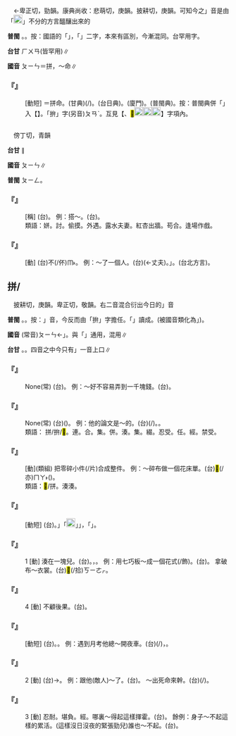 
=={{ruby|拚|ㄆㄧㄣ}}==

　←卑正切，勁韻{{ruby|＝|ㄅㄧㄥˋ}}。康典尚收：悲萌切，庚韻{{ruby|＝|ㄅㄥ}}。披耕切，庚韻{{ruby|＝|ㄆㄥ}}。可知今之{{ruby|「|ㄆㄧㄣ}}」音是由「[[File:fa72.png|20px]]{{ruby|、|ㄥ}}」不分的方言醞釀出來的

'''普閩''' {{ruby|(文)|ㄅㄧㄥ˪}}{{ruby|。|ㄆㄧㄥ˪}}。{{ruby|(白)|ㄅㄧㆩ˪}}。按：國語的「{{ruby|拚|ㄆㄢˋ}}」，「{{ruby|拼|ㄆㄧㄣ}}」二字，本來有區別，今漸混同。台罕用字。

'''台甘''' <rt>ㄏㄨㄢ</rt>{{ruby|。|ㄏㄨㄣ˪}}{{ruby|。|ㄅㄧㄢ˫}}(皆罕用)∥

'''國音''' <rt>ㄆㄧㄣ</rt>＝拼{{ruby|。|ㄆㄢˋ}}，～命∥

    

==='''『{{ruby|拚|ㄆㄧㄣ}}{{ruby|命|ㄇㄧㄥˋ}}』'''===
: [動短] ＝拼命。(甘典){{ruby|併|ㄅㄧㆩ˪}}{{ruby|命|ㄇㄧㄚ˫}}(/{{ruby|並|ㄅㄧㆩ˪}}{{ruby|命|ㄇㄧㄚ˫}})。(台日典){{ruby|胚|ㄆㆤ}}{{ruby|/|ㄆㄨㆤ}}{{ruby|性|ㄒㆪ˪}}{{ruby|命|ㄇㄧㄚ˫}}。(廈門){{ruby|拼|ㄅㄧㆩ˪}}{{ruby|性|ㄙㆥ˪}}{{ruby|/|ㄒㆪ˪}}{{ruby|命|ㄇㄧㄚ˫}}。(普閩典){{ruby|佩|ㄆㆤ˫}}{{ruby|性|ㄙㆥ˪}}{{ruby|/|ㄒㆪ˪}}{{ruby|命|ㄇㄧㄚ˫}}。按：普閩典併「{{ruby|拚|ㄆㄢ˪}}」入【{{ruby|拼|ㄆㄧㄣ}}】。「拚」字(另音)<rt>ㄆㄢˋ</rt>。互見【{{ruby|拚|ㄆㄢˋ}}、<mark>&#xffc50;</mark>[[File:fa42.png|20px]][[File:8ed5.png|20px]][[File:fa6f.png|20px]]】字項內。
    

=={{ruby|姘|ㄆㄧㄣ}}==

　傍丁切，青韻

'''台甘''' {{ruby|(文)|ㄆㄧㄥ}}∥

'''國音''' <rt>ㄆㄧㄣ</rt>∥

'''普閩''' <rt>ㄆㄧㄥ</rt>。

    

==='''『{{ruby|姘|ㄆㄧㄣ}}{{ruby|頭|·ㄊㄡˊ}}』'''===
: [稱] (台){{ruby|無|ㆠㄜˊ}}{{ruby|夫|ㄏㄨ}}{{ruby|妻|ㄘㆤ}}{{ruby|關|ㄍㄨㄢ}}{{ruby|係|ㄏㆤ˫}}{{ruby|而|ㄌㄧˊ}}{{ruby|同|ㄉㆲˊ}}{{ruby|居|ㄍㄧ}}{{ruby|/|ㄍㄨ}}{{ruby|丌|·ㆥˊ}}{{ruby|男|ㄌㆰˊ}}{{ruby|女|ㄌㄧˋ}}{{ruby|/|ㄌㄨˋ}}。 例：搭～。(台){{ruby|鬥|ㄉㄠ˪}}{{ruby|伙|ㄏㆤˋ}}{{ruby|/|ㄏㄨㆤˋ}}{{ruby|計|ㄍㄧ˪}}。
:類語：姘。討。偷摸。外遇。露水夫妻。紅杏出牆。苟合。逢場作戲。
:
    

==='''『{{ruby|姘|ㄆㄧㄣ}}』'''===
: [動] (台)不(/伓)<rt>ㆬ˫</rt>{{ruby|是|ㄒㄧ˫}}{{ruby|夫|ㄏㄨ}}{{ruby|妻|ㄘㆤ}}{{ruby|關|ㄍㄨㄢ}}{{ruby|係|ㄏㆤ˫}}{{ruby|丌|·ㆥˊ}}{{ruby|男|ㄌㆰˊ}}{{ruby|女|ㄌㄨˋ}}{{ruby|/|ㄌㄧˋ}}{{ruby|遰|ㄉㄨㄚˋ}}{{ruby|做|ㄗㄨㆤ˪}}{{ruby|/|ㄗㄜ˪}}{{ruby|伙|ㄏㆤˋ}}{{ruby|/|ㄏㄨㆤˋ}}。 例：～了一個人。(台){{ruby|討|ㄊㄜˋ}}{{ruby|→|ㄉㄠㆷ}}{{ruby|一|ㄐㄧㆵ ͘}}{{ruby|個|ㆥˊ}}{{ruby|查|ㄗㄚ}}{{ruby|晡|ㄅㆦ}}(←丈夫)。{{ruby|「|ㄉㄠㆷ}}」{{ruby|著|ㄉㄧㄜㆷ}}{{ruby|一|ㄐㄧㆵ ͘}}{{ruby|個|ㆥˊ}}{{ruby|查|ㄗㄚ}}{{ruby|某|ㆠㆦˋ}}。{{ruby|鬥|ㄉㄠ˪}}{{ruby|伙|ㄏㆤˋ}}{{ruby|/|ㄏㄨㆤˋ}}{{ruby|計|ㄍㄧ˪}}(台北方言)。
    

==拼/{{ruby|<mark>&#xffc50;</mark>|ㄆㄧㄣ}}==

　披耕切，庚韻{{ruby|＝|ㄆㄥ}}。卑正切，敬韻{{ruby|＝|ㄅㄧㄥˋ}}。右二音混合衍出今日的{{ruby|「|ㄆㄧㄣ}}」音

'''普閩''' {{ruby|(文)|ㄅㄧㄥ˪}}{{ruby|。|ㄆㄧㄥ˪}}。{{ruby|(白)|ㄅㄧㆩ˪}}。按：{{ruby|「|ㄅㄧㆩ˪}}」音，今反而由「拚」字擔任。「{{ruby|拼|ㄆㄧㄥ˪}}」讀成{{ruby|→|ㄆㄧㄥ}}。(被國音類化為{{ruby|「|ㄆㄧㄣ}}」)。

'''國音''' (常音)<rt>ㄆㄧㄣ</rt>←{{ruby|「|ㄆㄥ}}{{ruby|/|ㄆㄧㄥ}}」。與「{{ruby|拚|ㄆㄢˋ}}」通用，混用∥

'''台甘''' {{ruby|(文)|ㄆㄧㄥ}}{{ruby|。|ㄅㄧㄥ}}。{{ruby|(語)|ㄅㆪ}}{{ruby|。|ㄅㄧㄢ}}。四音之中今只有{{ruby|「|ㄆㄧㄥ}}」一音上口∥

    

==='''『{{ruby|東|ㄉㄨㄥ}}{{ruby|拼|ㄆㄧㄣ}}{{ruby|西|ㄒㄧ}}{{ruby|湊|ㄘㄡˋ}}』'''===
: None(常) (台){{ruby|<mark>&#xf8f7a;</mark>|ㄐㄧㄚ}}{{ruby|挲|ㄙㄚ}}{{ruby|<mark>&#xf8fbd;</mark>|ㄏㄧㄚ}}{{ruby|挲|ㄙㄚ}}。 例：～好不容易弄到一千塊錢。(台){{ruby|<mark>&#xf8f7a;</mark>|ㄐㄧㄚ}}{{ruby|挲|ㄙㄚ}}{{ruby|<mark>&#xf8fbd;</mark>|ㄏㄧㄚ}}{{ruby|挲|ㄙㄚ}}{{ruby|即|ㄐㄧㄚㆷ}}{{ruby|強|ㄍㄧㆲˊ}}{{ruby|鬥|ㄉㄠ˪}}{{ruby|倚|ㄨㄚˋ}}{{ruby|一|ㄧㆵ}}{{ruby|千|ㄑㄧㄥ}}{{ruby|銀|ㆣㄧㄣˊ}}{{ruby|/|ㆣㄨㄣˊ}}。
    

==='''『{{ruby|七|ㄑㄧ}}{{ruby|拼|ㄆㄧㄣ}}{{ruby|八|ㄅㄚ}}{{ruby|湊|ㄘㄡˋ}}』'''===
: None(常) (台){{ruby|四|ㄒㄧ˪}}{{ruby|界|ㄍㆤ˪}}{{ruby|/|ㄍㄨㆤ˪}}{{ruby|集|ㄐㄧㆴ ͘}}({{ruby|倚|ㄨㄚˋ}}){{ruby|來|ㄌㄞˊ}}{{ruby|鬥|ㄉㄠ˪}}{{ruby|起|·ㄎㄧˋ}}{{ruby|來|·ㄌㄞˊ}}{{ruby|丌|ㆤ}}。 例：他的論文是～的。(台){{ruby|伊|ㄧ}}{{ruby|丌|ㆤ}}{{ruby|論|ㄌㄨㄣ˫}}{{ruby|文|ㆠㄨㄣˊ}}{{ruby|是|ㄒㄧ˫}}{{ruby|四|ㄒㄧ˪}}{{ruby|界|ㄍㆤ˪}}{{ruby|/|ㄍㄨㆤ˪}}{{ruby|集|ㄐㄧㆴ ͘}}(/{{ruby|拾|ㄎㄧㄜㆷ}}{{ruby|倚|ㄨㄚˋ}}){{ruby|來|ㄌㄞˊ}}{{ruby|鬥|ㄉㄠ˪}}{{ruby|起|·ㄎㄧˋ}}{{ruby|來|·ㄌㄞˊ}}{{ruby|丌|ㆤ}}。{{ruby|伊|ㄧ}}{{ruby|丌|ㆤ}}{{ruby|論|ㄌㄨㄣ˫}}{{ruby|文|ㆠㄨㄣˊ}}{{ruby|是|ㄒㄧ˫}}{{ruby|雜|ㄗㄚㆴ ͘}}{{ruby|菜|ㄘㄞ˪}}{{ruby|麵|ㄇㄧ˫}}。
:類語： 拼/拚/<mark>&#xffc50;</mark>。連。合。集。併。湊。集。綴。忍受。任。經。禁受。
:
    

==='''『{{ruby|拼|ㄆㄧㄣ}}{{ruby|湊|ㄘㄡˋ}}』'''===
: [動](類組) 把零碎小件(/片)合成整件。 例：～碎布做一個花床單。(台){{ruby|布|ㄅㆦ˪}}{{ruby|碎|ㄘㄨㄧ˪}}{{ruby|仔|ㄚ}}{{ruby|鬥|ㄉㄠ˪}}{{ruby|鬥|ㄉㄠ˪}}{{ruby|咧|ㄌㆤ˪}}<mark>&#xffaca;</mark>(/亦)<rt>ㄇㄚ˫</rt>{{ruby|做|ㄗㄨㆤ˪}}{{ruby|/|ㄗㄜ˪}}{{ruby|一|ㄐㄧㆵ}}{{ruby|塊|ㄉㆤ˪}}{{ruby|花|ㄏㄨㆤ}}({{ruby|仔|ㄚ}}){{ruby|床|ㄘㆭˊ}}{{ruby|巾|ㄍㄨㄣ}}{{ruby|/|ㄍㄧㄣ}}。
:類語：<mark>&#xffc50;</mark>/拼。湊湊。
:
    

==='''『{{ruby|拼|ㄆㄧㄣ}}{{ruby|音|ㄧㄣ}}』'''===
: [動短] (台){{ruby|將|ㄐㄧㆲ}}{{ruby|兩|ㄋㆭ˫}}{{ruby|個|ㆤˊ}}{{ruby|注|ㄗㄨ˪}}{{ruby|音|ㄧㆬ}}{{ruby|符|ㄏㄨˊ}}{{ruby|號|ㄏㄜ˫}}{{ruby|連|ㄌㄧㄢˊ}}{{ruby|起|·ㄎㄧˋ}}{{ruby|來|·ㄌㄞˊ}}{{ruby|讀|ㄊㄚㆶ ͘}}{{ruby|出|ㄘㄨㆵ}}{{ruby|一|ㄧㆵ}}{{ruby|個|ㆤˊ}}{{ruby|有|ㄨ˫}}{{ruby|意|ㄧ˪}}{{ruby|義|ㆣㄧ˫}}{{ruby|丌|ㆤ}}{{ruby|音|ㄧㆬ}}{{ruby|綴|ㄉㄨㄚㆵ}}。{{ruby|像|ㄑㄧㆫ˫}}{{ruby|/|ㄑㄧㆧ˫}}{{ruby|「|ㄅ}}」{{ruby|合|ㄏㄚㆷ ͘}}「[[File:fa71.png|20px]]」{{ruby|兩|ㄋㆭ˫}}{{ruby|個|ㆤˊ}}{{ruby|符|ㄏㄨˊ}}{{ruby|號|ㄏㄜ˫}}{{ruby|連|ㄌㄧㄢˊ}}{{ruby|起|·ㄎㄧˋ}}{{ruby|來|·ㄌㄞˊ}}{{ruby|讀|ㄊㄚㆶ ͘}}{{ruby|做|ㄗㄨㆤ˪}}{{ruby|/|ㄗㄜ˪}}{{ruby|「|ㄅㄢ}}」，{{ruby|會|ㄨㆤ˫}}{{ruby|/|ㆤ˫}}{{ruby|得|ㄉㄧㆵ}}{{ruby|表|ㄅㄧㄠˋ}}{{ruby|達|ㄉㄚㆵ ͘}}「{{ruby|扳|ㄅㄢ}}」{{ruby|字|ㆢㄧ˫}}{{ruby|/|ㄌㄧ˪}}{{ruby|及|ㄍㄧㆴ ͘}}{{ruby|其|ㄍㄧˊ}}{{ruby|他|ㄊㄚ}}{{ruby|共|ㄍㄤ˫}}{{ruby|音|ㄧㆬ}}{{ruby|丌|ㆤ}}{{ruby|字|ㆢㄧ˫}}{{ruby|/|ㄌㄧ˫}}。
    

==='''『{{ruby|拼|ㄆㄧㄣ}}』'''===
:1  [動] 湊在一塊兒。(台){{ruby|鬥|ㄉㄠ˪}}{{ruby|做|ㄗㄨㆤ˪}}{{ruby|/|ㄗㄜ˪}}{{ruby|伙|ㄏㆤˋ}}{{ruby|/|ㄏㄨㆤˋ}}。{{ruby|合|ㄍㄚㆴ}}，{{ruby|併|ㄅㄧㄥˋ}}{{ruby|合|ㄏㄚㆴ ͘}}。 例：用七巧板～成一個花式(/飾)。(台){{ruby|用|ㄧㆲ˫}}{{ruby|/|ㄧㄥ˫}}{{ruby|七|ㄑㄧㆵ}}{{ruby|巧|ㄎㄚˋ}}{{ruby|板|ㄅㄢˋ}}{{ruby|鬥|ㄉㄠ˪}}{{ruby|一|ㄐㄧㆵ ͘}}{{ruby|款|ㄎㄨㄢˋ}}{{ruby|丌|·ㆥˊ}}{{ruby|花|ㄏㄨㆤ}}{{ruby|樣|ㄧㆧ˫}}{{ruby|/|ㄧㆫ˫}}。  拿破布～衣裳。(台)<mark>&#xf8f6c;</mark>(/拾)<rt>ㄎㄧㄜㆷ</rt>{{ruby|破|ㄆㄨㄚ˪}}{{ruby|布|ㄅㆦ˪}}{{ruby|合|ㄍㄚㆴ}}{{ruby|一|ㄐㄧㆵ ͘}}{{ruby|領|ㄋㄧㄚˋ}}{{ruby|衫|ㄙㆩ}}。
    

==='''『{{ruby|拼|ㄆㄧㄣ}}』'''===
:4  [動] 不顧後果。(台){{ruby|存|ㄗㄨㄣˊ}}{{ruby|辦|ㄅㄢ˫}}。
    

==='''『{{ruby|拼|ㄆㄧㄣ}}{{ruby|命|ㄇㄧㄥˋ}}』'''===
: [動短] (台){{ruby|拚|ㄅㄧㄚ˪}}{{ruby|勢|ㄙㆤ˪}}。{{ruby|努|ㄋㆦˋ}}{{ruby|/|ㄌㆦˋ}}{{ruby|力|ㄌㄧㆤㆶ ͘}}。 例：遇到月考他總～開夜車。(台){{ruby|見|ㄍㄧㄢ˪}}{{ruby|若|ㄋㄚ˫}}{{ruby|臨|ㄌㄧㆰˊ}}{{ruby|時|ㄒㄧˊ}}{{ruby|考|ㄎㄜˋ}}{{ruby|試|ㄑㄧ˪}}(/{{ruby|試|ㄑㄧ˪}}{{ruby|驗|ㆣㄧㆰ˫}})，{{ruby|伊|ㄧ}}{{ruby|攏|ㄌㆲˋ}}{{ruby|拚|ㄆㄧㆩ˪}}{{ruby|勢|ㄙㆤ˪}}{{ruby|讀|ㄊㄚㆶ ͘}}{{ruby|透|ㄊㄠˋ}}{{ruby|暝|ㄇㆤˊ}}{{ruby|/|ㄇㄧˊ}}。
    

==='''『{{ruby|拼|ㄆㄧㄣ}}』'''===
:2  [動] (台){{ruby|拚|ㄅㄧㆩ˪}}{{ruby|性|ㄙㆥ˪}}{{ruby|/|ㄒㆪ˪}}{{ruby|命|ㄇㄧㄚ˫}}→{{ruby|拚|ㄅㄧㆩ˪}}{{ruby|輸|ㄙㄨ}}{{ruby|贏|ㄧㆩˊ}}。 例：跟他(敵人)～了。(台){{ruby|合|ㄍㄚㆴ}}{{ruby|伊|ㄧ}}{{ruby|拚|ㄅㄧㆩ˪}}{{ruby|一|ㄐㄧㆵ ͘}}{{ruby|下|·ㆤ˫}}。 ～出死命來幹。(台){{ruby|無|ㆠㄜˊ}}{{ruby|顧|ㄍㆦ˪}}{{ruby|性|ㄙㆥ˪}}{{ruby|/|ㄒㆪ˪}}{{ruby|命|ㄇㄧㄚ˫}}(/{{ruby|拚|ㄅㄧㆩ˪}}{{ruby|命|ㄇㄧㄚ˫}}){{ruby|做|ㄗㄨㆤ˪}}{{ruby|/|ㄗㄜ˪}}。
    

==='''『{{ruby|拼|ㄆㄧㄣ}}』'''===
:3  [動] 忍耐。堪負。經。哪裏～得起這樣揮霍。(台){{ruby|哪|ㄋㄚˋ}}{{ruby|會|ㄨㆤ˫}}{{ruby|/|ㆤ˫}}{{ruby|堪|ㄎㆰ}}{{ruby|得|ㄉㄧㆵ}}{{ruby|按|ㄢ˪}}{{ruby|爾|ㄋㄧ}}{{ruby|/|ㄋㆤ}}{{ruby|開|ㄎㄞ}}{{ruby|使|ㄙㄞˋ}}。 餘例：身子～不起這樣的累活。(這樣沒日沒夜的緊張勁兒)誰也～不起。(台){{ruby|無|ㆠㄜˊ}}{{ruby|人|ㄌㄤˊ}}{{ruby|擋|ㄉㆲ˪}}{{ruby|會|ㄨㆤ˫}}{{ruby|/|ㆤ˫}}{{ruby|住|ㄉㄧㄠˊ}}。
    
